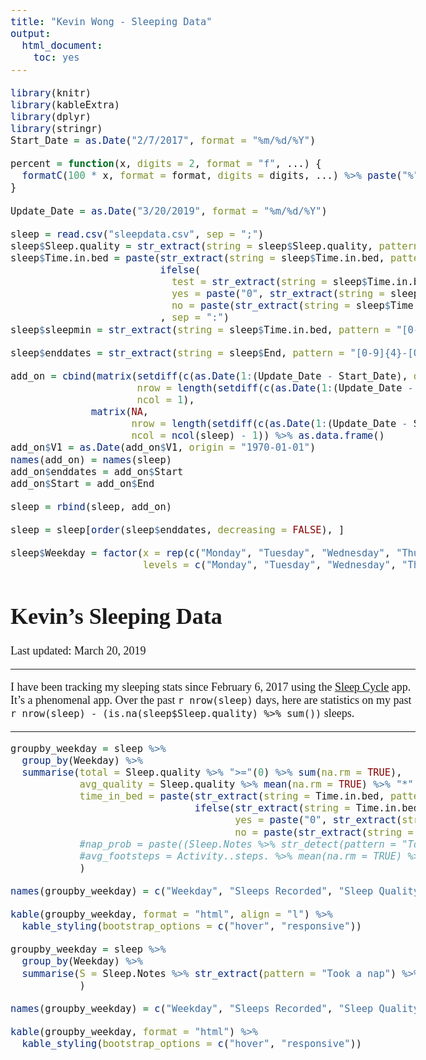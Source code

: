 ```yaml
---
title: "Kevin Wong - Sleeping Data"
output:
  html_document:
    toc: yes
---
```


```r
library(knitr)
library(kableExtra)
library(dplyr)
library(stringr)
Start_Date = as.Date("2/7/2017", format = "%m/%d/%Y")

percent = function(x, digits = 2, format = "f", ...) {
  formatC(100 * x, format = format, digits = digits, ...) %>% paste("%", sep = "")
}
```

```r
Update_Date = as.Date("3/20/2019", format = "%m/%d/%Y")
```

```r
sleep = read.csv("sleepdata.csv", sep = ";")
sleep$Sleep.quality = str_extract(string = sleep$Sleep.quality, pattern = "[0-9]{1,3}") %>% as.integer()
sleep$Time.in.bed = paste(str_extract(string = sleep$Time.in.bed, pattern = "[0-9]{1,2}") %>% as.integer(),
                          ifelse(
                            test = str_extract(string = sleep$Time.in.bed, pattern = ":[0-9]{1,2}") %>% str_extract(pattern = "[0-9]{1,2}") %>% as.integer() <= 9,
                            yes = paste("0", str_extract(string = sleep$Time.in.bed, pattern = ":[0-9]{1,2}") %>% str_extract(pattern = "[0-9]{1,2}") %>% as.integer(), sep = ""),
                            no = paste(str_extract(string = sleep$Time.in.bed, pattern = ":[0-9]{1,2}") %>% str_extract(pattern = "[0-9]{1,2}") %>% as.integer(), sep = ""))
                          , sep = ":")
sleep$sleepmin = str_extract(string = sleep$Time.in.bed, pattern = "[0-9]{1,2}") %>% as.integer() * 60 + str_extract(string = sleep$Time.in.bed, pattern = ":[0-9]{1,2}") %>% str_extract(pattern = "[0-9]{1,2}") %>% as.integer()

sleep$enddates = str_extract(string = sleep$End, pattern = "[0-9]{4}-[0-9]{2}-[0-9]{2}") %>% as.Date()

add_on = cbind(matrix(setdiff(c(as.Date(1:(Update_Date - Start_Date), origin = Start_Date)), str_extract(string = sleep$End, pattern = "[0-9]{4}-[0-9]{2}-[0-9]{2}") %>% as.Date()),
                      nrow = length(setdiff(c(as.Date(1:(Update_Date - Start_Date), origin = Start_Date)), str_extract(string = sleep$End, pattern = "[0-9]{4}-[0-9]{2}-[0-9]{2}") %>% as.Date())),
                      ncol = 1),
              matrix(NA,
                     nrow = length(setdiff(c(as.Date(1:(Update_Date - Start_Date), origin = Start_Date)), str_extract(string = sleep$End, pattern = "[0-9]{4}-[0-9]{2}-[0-9]{2}") %>% as.Date())),
                     ncol = ncol(sleep) - 1)) %>% as.data.frame()
add_on$V1 = as.Date(add_on$V1, origin = "1970-01-01")
names(add_on) = names(sleep)
add_on$enddates = add_on$Start
add_on$Start = add_on$End

sleep = rbind(sleep, add_on)

sleep = sleep[order(sleep$enddates, decreasing = FALSE), ]

sleep$Weekday = factor(x = rep(c("Monday", "Tuesday", "Wednesday", "Thursday", "Friday", "Saturday", "Sunday"), len = nrow(sleep)),
                       levels = c("Monday", "Tuesday", "Wednesday", "Thursday", "Friday", "Saturday", "Sunday"))
```

<h1>Kevin's Sleeping Data</h1>

Last updated: March 20, 2019

***

<style type="text/css">

td {
   font-family: "Times New Roman";
   font-size: 20px;
}

body, p {
   font-family: "Times New Roman";
   font-size: 18px;
}

</style>

I have been tracking my sleeping stats since February 6, 2017 using the [Sleep Cycle](https://www.sleepcycle.com){target="_blank"} app. It's a phenomenal app. Over the past `r nrow(sleep)` days, here are statistics on my past `r nrow(sleep) - (is.na(sleep$Sleep.quality) %>% sum())` sleeps.

***

```r
groupby_weekday = sleep %>%
  group_by(Weekday) %>%
  summarise(total = Sleep.quality %>% ">="(0) %>% sum(na.rm = TRUE),
            avg_quality = Sleep.quality %>% mean(na.rm = TRUE) %>% "*"(100) %>% floor() %>% "/"(100),
            time_in_bed = paste(str_extract(string = Time.in.bed, pattern = "[0-9]{1,2}") %>% as.numeric() %>% "*"(60) %>% "+"(str_extract(string = Time.in.bed, pattern = ":[0-9]{1,2}") %>% str_extract(pattern = "[0-9]{1,2}") %>% as.numeric()) %>% mean(na.rm = TRUE) %/% 60,
                                ifelse(str_extract(string = Time.in.bed, pattern = "[0-9]{1,2}") %>% as.numeric() %>% "*"(60) %>% "+"(str_extract(string = Time.in.bed, pattern = ":[0-9]{1,2}") %>% str_extract(pattern = "[0-9]{1,2}") %>% as.numeric()) %>% mean(na.rm = TRUE) %>% floor() <= 9,
                                       yes = paste("0", str_extract(string = Time.in.bed, pattern = "[0-9]{1,2}") %>% as.numeric() %>% "*"(60) %>% "+"(str_extract(string = Time.in.bed, pattern = ":[0-9]{1,2}") %>% str_extract(pattern = "[0-9]{1,2}") %>% as.numeric()) %>% mean(na.rm = TRUE) %>% floor() %% 60, sep = ""),
                                       no = paste(str_extract(string = Time.in.bed, pattern = "[0-9]{1,2}") %>% as.numeric() %>% "*"(60) %>% "+"(str_extract(string = Time.in.bed, pattern = ":[0-9]{1,2}") %>% str_extract(pattern = "[0-9]{1,2}") %>% as.numeric()) %>% mean(na.rm = TRUE) %>% floor() %% 60)), sep = ":")
            #nap_prob = paste((Sleep.Notes %>% str_detect(pattern = "Took a nap \\(1 hour\\)") %>% sum(na.rm = TRUE) + Sleep.Notes %>% str_detect(pattern = "Took a nap \\(1.5 hours\\)") %>% sum(na.rm = TRUE) + Sleep.Notes %>% str_detect(pattern = "Took a nap \\(2 hours\\)") %>% sum(na.rm = TRUE)) %>% "/"(Sleep.quality %>% ">="(0) %>% sum(na.rm = TRUE)) %>% "*"(10000) %>% floor() %>% "/"(100), "%", sep = ""),
            #avg_footsteps = Activity..steps. %>% mean(na.rm = TRUE) %>% floor()
            )

names(groupby_weekday) = c("Weekday", "Sleeps Recorded", "Sleep Quality (%)", "Average Time in Bed")#, "Average Footsteps")

kable(groupby_weekday, format = "html", align = "l") %>%
  kable_styling(bootstrap_options = c("hover", "responsive"))
```

```r
groupby_weekday = sleep %>%
  group_by(Weekday) %>%
  summarise(S = Sleep.Notes %>% str_extract(pattern = "Took a nap") %>% sum()
            )

names(groupby_weekday) = c("Weekday", "Sleeps Recorded", "Sleep Quality (%)", "Average Time in Bed", "Average Footsteps")

kable(groupby_weekday, format = "html") %>%
  kable_styling(bootstrap_options = c("hover", "responsive"))
```


















